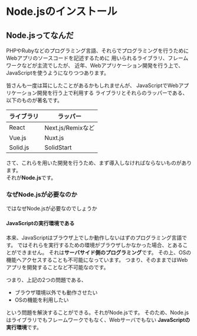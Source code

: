 # Node.jsのインストール
## Node.jsってなんだ

PHPやRubyなどのプログラミング言語、それらでプログラミングを行うためにWebアプリのソースコードを記述するために
用いられるライブラリ、フレームワークなどが主流でしたが、
近年、Webアプリケーション開発を行う上で、
JavaScriptを使うようになりつつあります。

皆さんも一度は耳にしたことがあるかもしれませんが、
JavaScriptでWebアプリケーション開発を行う上で利用する
ライブラリとそれらのラッパーである、以下のものが著名です。

| ライブラリ | ラッパー | 
| ---- | ---- | 
| React | Next.js/Remixなど |
| Vue.js | Nuxt.js |
| Solid.js | SolidStart |  

さて、これらを用いた開発を行うため、まず導入しなければならないものがあります。<br/>
それが**Node.js**です。

### なぜNode.jsが必要なのか
ではなぜNode.jsが必要なのでしょうか
#### JavaScriptの実行環境である
本来、JavaScriptはブラウザ上でしか動作しないはずのプログラミング言語です。
ではそれらを実行するための環境がブラウザしかなかった場合、とあることができません。
それは**サーバサイド側のプログラミング**です。
その上、OSの機能へアクセスすることも不可能になっています。
つまり、そのままではWebアプリを開発することなど不可能なのです。

つまり、上記の2つの問題である、
- ブラウザ環境以外でも動作させたい
- OSの機能を利用したい

という問題を解決することができる。それがNode.jsです。
そのため、Node.jsはライブラリでもフレームワークでもなく、Webサーバでもない
**JavaScriptの実行環境**です。